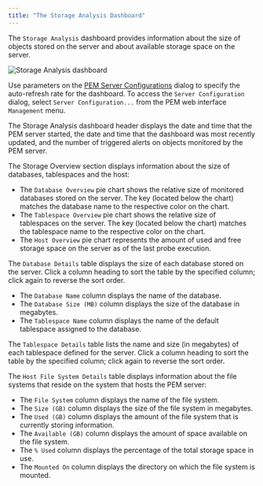 ```yaml
---
title: "The Storage Analysis Dashboard"
---
```


<div id="storage_analysis_dashboard" class="registered_link"></div>

The `Storage Analysis` dashboard provides information about the size of objects stored on the server and about available storage space on the server.

![Storage Analysis dashboard](../../images/storage_analysis_dashboard.png)

Use parameters on the [PEM Server Configurations](../../02_pem_server_config/#pem_server_config) dialog to specify the auto-refresh rate for the dashboard. To access the `Server Configuration` dialog, select `Server Configuration...` from the PEM web interface `Management` menu.

The Storage Analysis dashboard header displays the date and time that the PEM server started, the date and time that the dashboard was most recently updated, and the number of triggered alerts on objects monitored by the PEM server.

The Storage Overview section displays information about the size of databases, tablespaces and the host:

-   The `Database Overview` pie chart shows the relative size of monitored databases stored on the server. The key (located below the chart) matches the database name to the respective color on the chart.
-   The `Tablespace Overview` pie chart shows the relative size of tablespaces on the server. The key (located below the chart) matches the tablespace name to the respective color on the chart.
-   The `Host Overview` pie chart represents the amount of used and free storage space on the server as of the last probe execution.

The `Database Details` table displays the size of each database stored on the server. Click a column heading to sort the table by the specified column; click again to reverse the sort order.

-   The `Database Name` column displays the name of the database.
-   The `Database Size (MB)` column displays the size of the database in megabytes.
-   The `Tablespace Name` column displays the name of the default tablespace assigned to the database.

The `Tablespace Details` table lists the name and size (in megabytes) of each tablespace defined for the server. Click a column heading to sort the table by the specified column; click again to reverse the sort order.

The `Host File System Details` table displays information about the file systems that reside on the system that hosts the PEM server:

-   The `File System` column displays the name of the file system.
-   The `Size (GB)` column displays the size of the file system in megabytes.
-   The `Used (GB)` column displays the amount of the file system that is currently storing information.
-   The `Available (GB)` column displays the amount of space available on the file system.
-   The `% Used` column displays the percentage of the total storage space in use.
-   The `Mounted On` column displays the directory on which the file system is mounted.
